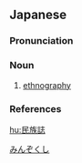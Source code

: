 ==Japanese==
{{wikipedia|lang=ja}}
{{ja-kanjitab|yomi=o|みん|ぞく|し}}

===Pronunciation===
{{ja-pron|みんぞくし|acc=4|acc2=3|acc_ref=DJR|acc2_ref=DJR|y=go}}

===Noun===
{{ja-noun|みんぞくし}}

# [[ethnography]]

===References===
<references/>

[[Category:ja:Ethnography|みんぞくし]]

[[hu:民族誌]]